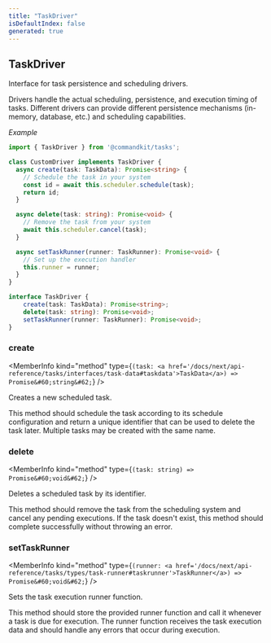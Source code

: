 ```yaml
---
title: "TaskDriver"
isDefaultIndex: false
generated: true
---
```



<!-- This file was generated from the CommandKit source. Do not modify. Instead, re-run the "docgen" script -->


## TaskDriver

<GenerationInfo sourceFile="packages/tasks/src/driver.ts" sourceLine="33" packageName="@commandkit/tasks" />

Interface for task persistence and scheduling drivers.

Drivers handle the actual scheduling, persistence, and execution timing of tasks.
Different drivers can provide different persistence mechanisms (in-memory, database, etc.)
and scheduling capabilities.



*Example*

```ts
import { TaskDriver } from '@commandkit/tasks';

class CustomDriver implements TaskDriver {
  async create(task: TaskData): Promise<string> {
    // Schedule the task in your system
    const id = await this.scheduler.schedule(task);
    return id;
  }

  async delete(task: string): Promise<void> {
    // Remove the task from your system
    await this.scheduler.cancel(task);
  }

  async setTaskRunner(runner: TaskRunner): Promise<void> {
    // Set up the execution handler
    this.runner = runner;
  }
}
```

```ts title="Signature"
interface TaskDriver {
    create(task: TaskData): Promise<string>;
    delete(task: string): Promise<void>;
    setTaskRunner(runner: TaskRunner): Promise<void>;
}
```

<div className="members-wrapper">

### create

<MemberInfo kind="method" type={`(task: <a href='/docs/next/api-reference/tasks/interfaces/task-data#taskdata'>TaskData</a>) => Promise&#60;string&#62;`}   />

Creates a new scheduled task.

This method should schedule the task according to its schedule configuration
and return a unique identifier that can be used to delete the task later.
Multiple tasks may be created with the same name.
### delete

<MemberInfo kind="method" type={`(task: string) => Promise&#60;void&#62;`}   />

Deletes a scheduled task by its identifier.

This method should remove the task from the scheduling system and cancel
any pending executions. If the task doesn't exist, this method should
complete successfully without throwing an error.
### setTaskRunner

<MemberInfo kind="method" type={`(runner: <a href='/docs/next/api-reference/tasks/types/task-runner#taskrunner'>TaskRunner</a>) => Promise&#60;void&#62;`}   />

Sets the task execution runner function.

This method should store the provided runner function and call it whenever
a task is due for execution. The runner function receives the task execution
data and should handle any errors that occur during execution.


</div>
